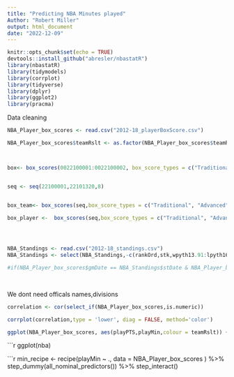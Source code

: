 ```yaml
---
title: "Predicting NBA Minutes played"
Author: "Robert Miller"
output: html_document
date: "2022-12-09"
---
```


```r
knitr::opts_chunk$set(echo = TRUE)
devtools::install_github("abresler/nbastatR")
library(nbastatR)
library(tidymodels)
library(corrplot)
library(tidyverse)
library(dplyr)
library(ggplot2)
library(pracma)
```
Data cleaning
```r
NBA_Player_box_scores <- read.csv("2012-18_playerBoxScore.csv")

NBA_Player_box_scores$teamRslt <- as.factor(NBA_Player_box_scores$teamRslt)



box<- box_scores(0022100001:0022100002, box_score_types = c("Traditional", "Advanced"),result_types = c("player","team"), join_data = TRUE)


seq <- seq(22100001,22101320,8)


box_team<- box_scores(seq,box_score_types = c("Traditional", "Advanced"),result_types = "team", join_data = TRUE)  

box_player <-  box_scores(seq,box_score_types = c("Traditional", "Advanced"),result_types = "player", join_data = TRUE)




NBA_Standings <- read.csv("2012-18_standings.csv")
NBA_Standings <- select(NBA_Standings,-c(rankOrd,stk,wpyth13.91:lpyth16.5))

#if(NBA_Player_box_scores$gmDate == NBA_Standings$stDate & NBA_Player_box_scores$teamAbbr == NBA_Standings$teamAbbr){
  
  
```
We dont need officals names,divisions

```r
correlation <- cor(select_if(NBA_Player_box_scores,is.numeric))

corrplot(correlation,type = 'lower', diag = FALSE, method='color')

```

```r
ggplot(NBA_Player_box_scores, aes(playPTS,playMin,colour = teamRslt)) + geom_point() 

```
```r

ggplot(nba)

```r
min_recipe <- recipe(playMin ~ ., data = NBA_Player_box_scores ) %>% step_dummy(all_nominal_predictors()) %>% step_interact()
